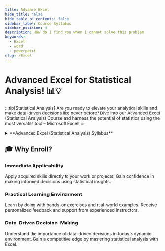 ```yaml
---
title: Advance Excel
hide_title: false
hide_table_of_contents: false
sidebar_label: Course Syllabus
sidebar_position: 4
description: How do I find you when I cannot solve this problem
keywords:
  - Excel
  - word
  - powerpoint
slug: /Excel
---
```

# Advanced Excel for Statistical Analysis! 📊💡
:::tip[Statistical Analysis]
Are you ready to elevate your analytical skills and make data-driven decisions like never before? Dive into our Advanced Excel (Statistical Analysis) Course and harness the potential of statistics using the most versatile tool – Microsoft Excel!
:::

<details>
  <summary>**Advanced Excel (Statistical Analysis) Syllabus**</summary>

  ## Module 1: Introduction to Statistics and Excel as a Tool
  - Understanding the building block concepts of statistics.
  - Excel as a teaching tool for statistical analysis.
  - Overview of the sampling distribution as a fundamental concept.

  ## Module 2: Basic Statistical Functions in Excel
  - Early exploration of Excel's built-in statistical functions.
  - Practical applications and examples using Excel functions.
  - Hands-on exercises to reinforce learning.

  ## Module 3: Excel Graphing Capabilities
  - Utilizing Excel for creating data visualizations.
  - Introduction to useful Excel graphing capabilities.
  - Hands-on practice in visualizing data.

  ## Module 4: Installing Excel's Analysis Tool Pack
  - Step-by-step guide on installing Excel's analysis tool pack.
  - Overview of the extensive and free statistical analysis tools available.
  - Understanding the functionalities provided by the tool pack.

  ## Module 5: Descriptive Statistics
  - Building a strong foundation in descriptive statistics.
  - Learning key concepts such as mean, median, mode, and standard deviation.
  - Practical applications of descriptive statistics using Excel.

  ## Module 6: Inferential Statistics
  - Understanding the elements of inferential statistics.
  - Introduction to concepts like hypothesis testing and confidence intervals.
  - Applying inferential statistics with Excel.

  ## Module 7: Analysis of Variants
  - In-depth exploration of analysis of variance (ANOVA) using Excel.
  - Practical applications and interpretation of ANOVA results.
  - Hands-on exercises for mastery.

  ## Module 8: Repeated Measures Analysis of Variants
  - Advanced analysis techniques for repeated measures.
  - Applying repeated measures ANOVA in Excel.
  - Real-world examples and case studies.

  ## Module 9: Multiple Regression Analysis
  - Introduction to multiple regression analysis.
  - Building regression models using Excel.
  - Interpretation and practical applications.

  ## Module 10: Other Advanced Statistical Concepts
  - Exploring additional advanced statistical concepts.
  - Practical applications in Excel.
  - Integrating statistical insights into data-driven decision-making.

  ## Prerequisites:
  - Basic algebra is sufficient for this course.

  **Note:** This course will provide a comprehensive understanding of statistical concepts using Excel as a powerful tool. Each module builds on the previous one, ensuring a gradual and thorough learning experience.
</details>


## 🎓 Why Enroll?

### Immediate Applicability
Apply acquired skills directly to your work or projects.
Gain confidence in making informed decisions using statistical insights.

### Practical Learning Environment
Learn by doing with hands-on exercises and real-world examples.
Receive personalized feedback and support from experienced instructors.

### Data-Driven Decision-Making
Understand the importance of data-driven decisions in today's dynamic environment.
Gain a competitive edge by mastering statistical analysis with Excel.
